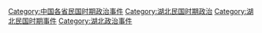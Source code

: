 [[Category:中国各省民国时期政治事件|Category:中国各省民国时期政治事件]]
[[Category:湖北民国时期政治|Category:湖北民国时期政治]]
[[Category:湖北民国时期事件|Category:湖北民国时期事件]]
[[Category:湖北政治事件|Category:湖北政治事件]]